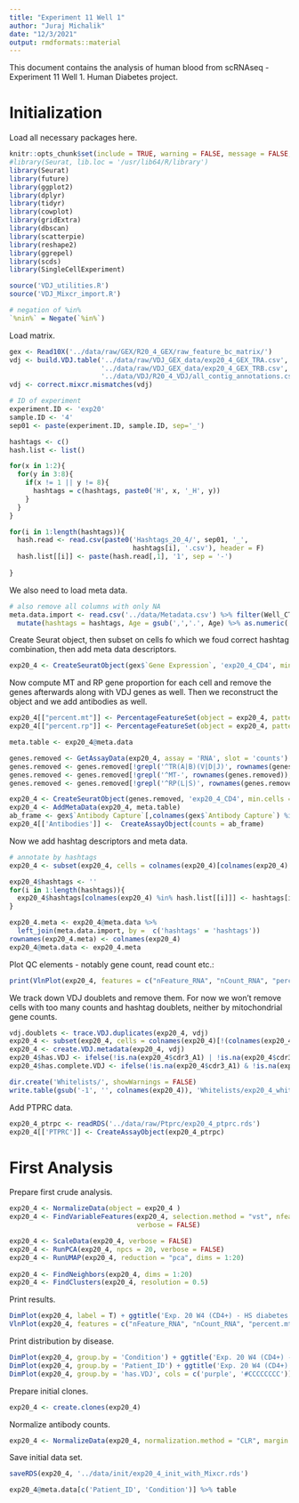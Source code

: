 ```yaml
---
title: "Experiment 11 Well 1"
author: "Juraj Michalik"
date: "12/3/2021"
output: rmdformats::material
---
```


This document contains the analysis of human blood from scRNAseq - Experiment 11 Well 1. Human Diabetes project.

# Initialization 

Load all necessary packages here.

```r
knitr::opts_chunk$set(include = TRUE, warning = FALSE, message = FALSE, error = TRUE, cache = TRUE)
#library(Seurat, lib.loc = '/usr/lib64/R/library')
library(Seurat)
library(future)
library(ggplot2)
library(dplyr)
library(tidyr)
library(cowplot)
library(gridExtra)
library(dbscan)
library(scatterpie)
library(reshape2)
library(ggrepel)
library(scds)
library(SingleCellExperiment)

source('VDJ_utilities.R')
source('VDJ_Mixcr_import.R')

# negation of %in% 
`%nin%` = Negate(`%in%`)
```

Load matrix.

```r
gex <- Read10X('../data/raw/GEX/R20_4_GEX/raw_feature_bc_matrix/')
vdj <- build.VDJ.table('../data/raw/VDJ_GEX_data/exp20_4_GEX_TRA.csv',
                       '../data/raw/VDJ_GEX_data/exp20_4_GEX_TRB.csv',
                       '../data/VDJ/R20_4_VDJ/all_contig_annotations.csv')
vdj <- correct.mixcr.mismatches(vdj)

# ID of experiment
experiment.ID <- 'exp20'
sample.ID <- '4'
sep01 <- paste(experiment.ID, sample.ID, sep='_')

hashtags <- c()
hash.list <- list()

for(x in 1:2){
  for(y in 3:8){
    if(x != 1 || y != 8){
      hashtags = c(hashtags, paste0('H', x, '_H', y))
    }
  }
}

for(i in 1:length(hashtags)){
  hash.read <- read.csv(paste0('Hashtags_20_4/', sep01, '_',
                               hashtags[i], '.csv'), header = F)
  hash.list[[i]] <- paste(hash.read[,1], '1', sep = '-')
  
}
```

We also need to load meta data.

```r
# also remove all columns with only NA
meta.data.import <- read.csv('../data/Metadata.csv') %>% filter(Well_CT_ID == 'exp20_2_CD4') %>% select_if(~ !all(is.na(.) | . == '')) %>% 
  mutate(hashtags = hashtags, Age = gsub(',','.', Age) %>% as.numeric(.), Patient_ID = Mouse_ID) %>% dplyr::select(-Mouse_ID)
```

Create Seurat object, then subset on cells fo which we foud correct hashtag combination, then add meta data descriptors.

```r
exp20_4 <- CreateSeuratObject(gex$`Gene Expression`, 'exp20_4_CD4', min.cells = 3, min.features = 200)
```

Now compute MT and RP gene proportion for each cell and remove the genes afterwards along with VDJ genes as well. Then we reconstruct the object and we add antibodies as well.

```r
exp20_4[["percent.mt"]] <- PercentageFeatureSet(object = exp20_4, pattern = "^MT-")
exp20_4[["percent.rp"]] <- PercentageFeatureSet(object = exp20_4, pattern = "^RP[S|L]")

meta.table <- exp20_4@meta.data

genes.removed <- GetAssayData(exp20_4, assay = 'RNA', slot = 'counts')
genes.removed <- genes.removed[!grepl('^TR(A|B)(V|D|J)', rownames(genes.removed)),]
genes.removed <- genes.removed[!grepl('^MT-', rownames(genes.removed)),]
genes.removed <- genes.removed[!grepl('^RP(L|S)', rownames(genes.removed)),]

exp20_4 <- CreateSeuratObject(genes.removed, 'exp20_4_CD4', min.cells = 3, min.features = 200)
exp20_4 <- AddMetaData(exp20_4, meta.table)
ab_frame <- gex$`Antibody Capture`[,colnames(gex$`Antibody Capture`) %in% colnames(exp20_4)]
exp20_4[['Antibodies']] <-  CreateAssayObject(counts = ab_frame)
```

Now we add hashtag descriptors and meta data.

```r
# annotate by hashtags
exp20_4 <- subset(exp20_4, cells = colnames(exp20_4)[colnames(exp20_4) %in% unlist(hash.list)])

exp20_4$hashtags <- ''
for(i in 1:length(hashtags)){
  exp20_4$hashtags[colnames(exp20_4) %in% hash.list[[i]]] <- hashtags[i]
}

exp20_4.meta <- exp20_4@meta.data %>%
  left_join(meta.data.import, by =  c('hashtags' = 'hashtags'))
rownames(exp20_4.meta) <- colnames(exp20_4)
exp20_4@meta.data <- exp20_4.meta
```

Plot QC elements - notably gene count, read count etc.:

```r
print(VlnPlot(exp20_4, features = c("nFeature_RNA", "nCount_RNA", "percent.mt", "percent.rp"), ncol = 4, pt.size = 0))
```

We track down VDJ doublets and remove them. For now we won't remove cells with too many counts and hashtag doublets, neither by mitochondrial gene counts.

```r
vdj.doublets <- trace.VDJ.duplicates(exp20_4, vdj)
exp20_4 <- subset(exp20_4, cells = colnames(exp20_4)[!(colnames(exp20_4) %in% vdj.doublets)])
exp20_4 <- create.VDJ.metadata(exp20_4, vdj)
exp20_4$has.VDJ <- ifelse(!is.na(exp20_4$cdr3_A1) | !is.na(exp20_4$cdr3_B), 'VDJ found', 'VDJ not found')
exp20_4$has.complete.VDJ <- ifelse(!is.na(exp20_4$cdr3_A1) & !is.na(exp20_4$cdr3_B), 'Complete VDJ found', 'Complete VDJ not found')
```

```r
dir.create('Whitelists/', showWarnings = FALSE)
write.table(gsub('-1', '', colnames(exp20_4)), 'Whitelists/exp20_4_whitelist.csv', quote = F, row.names = F, col.names = F)
```

Add PTPRC data.

```r
exp20_4_ptrpc <- readRDS('../data/raw/Ptprc/exp20_4_ptprc.rds')
exp20_4[['PTPRC']] <- CreateAssayObject(exp20_4_ptrpc)
```

# First Analysis

Prepare first crude analysis.

```r
exp20_4 <- NormalizeData(object = exp20_4 )
exp20_4 <- FindVariableFeatures(exp20_4, selection.method = "vst", nfeatures = 1000, 
                                verbose = FALSE)

exp20_4 <- ScaleData(exp20_4, verbose = FALSE)
exp20_4 <- RunPCA(exp20_4, npcs = 20, verbose = FALSE)
exp20_4 <- RunUMAP(exp20_4, reduction = "pca", dims = 1:20)
  
exp20_4 <- FindNeighbors(exp20_4, dims = 1:20)
exp20_4 <- FindClusters(exp20_4, resolution = 0.5)
```

Print results.

```r
DimPlot(exp20_4, label = T) + ggtitle('Exp. 20 W4 (CD4+) - HS diabetes project CD4 T cells')
VlnPlot(exp20_4, features = c("nFeature_RNA", "nCount_RNA", "percent.mt", "percent.rp"), ncol = 4, pt.size = 0)
```

Print distribution by disease.

```r
DimPlot(exp20_4, group.by = 'Condition') + ggtitle('Exp. 20 W4 (CD4+) - HS diabetes project CD4 T cells - Condition')
DimPlot(exp20_4, group.by = 'Patient_ID') + ggtitle('Exp. 20 W4 (CD4+) - HS diabetes project CD4 T cells - Sample')
DimPlot(exp20_4, group.by = 'has.VDJ', cols = c('purple', '#CCCCCCCC')) + ggtitle('Exp. 20 W4 (CD4+) - HS diabetes project CD4 T cells - VDJ')
```

Prepare initial clones.

```r
exp20_4 <- create.clones(exp20_4)
```

Normalize antibody counts.

```r
exp20_4 <- NormalizeData(exp20_4, normalization.method = "CLR", margin = 2, assay = "Antibodies")
```

Save initial data set.

```r
saveRDS(exp20_4, '../data/init/exp20_4_init_with_Mixcr.rds')
```

```r
exp20_4@meta.data[c('Patient_ID', 'Condition')] %>% table
```
